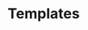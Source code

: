 # Templates


<ul className='grid grid-cols-1 md:grid-cols-1 lg:grid-cols-1 xl:grid-cols-1 gap-4 -ml-6'>
<TemplateCard
    title='Equity analysis'
    description="This workbook offers access to data from the Equity dashboard in OpenBB Terminal Pro, presenting key equity information across tabs, including company details, financial metrics, comparative analysis, ownership insights, event calendars, and analyst estimates."
    imageUrl='https://github.com/OpenBB-finance/OpenBBTerminal/assets/79287829/42a7ce04-cd73-42ba-b396-b9c562b293c1'
    downloadUrl='https://github.com/OpenBB-finance/OpenBBTerminal/files/13907327/EquityAddinTemplate.xlsx'
/>
<TemplateCard
    title='Equity snapshot'
    description="This workbook compares different stock peers based on their stock performance and fundamental data."
    imageUrl='https://github.com/OpenBB-finance/OpenBBTerminal/assets/79287829/a8b8c859-9742-49a9-8cd2-8f5dcf2f0e68'
    downloadUrl='https://github.com/OpenBB-finance/OpenBBTerminal/files/13919234/Excel.-.Demo.xlsx'
/>
</ul>
